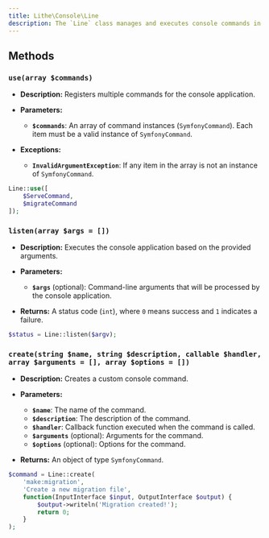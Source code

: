 ```yaml
---
title: Lithe\Console\Line
description: The `Line` class manages and executes console commands in Lithe, integrating with Symfony Console. It allows for the efficient registration, creation, and execution of custom commands.
---
```


## Methods

### `use(array $commands)`

- **Description:** Registers multiple commands for the console application.

- **Parameters:**

    - **`$commands`**: An array of command instances (`SymfonyCommand`). Each item must be a valid instance of `SymfonyCommand`.

- **Exceptions:**

    - **`InvalidArgumentException`**: If any item in the array is not an instance of `SymfonyCommand`.

```php
Line::use([
    $ServeCommand,
    $migrateCommand
]);
```

### `listen(array $args = [])`

- **Description:** Executes the console application based on the provided arguments.

- **Parameters:**

    - **`$args`** (optional): Command-line arguments that will be processed by the console application.

- **Returns:** A status code (`int`), where `0` means success and `1` indicates a failure.

```php
$status = Line::listen($argv);
```

### `create(string $name, string $description, callable $handler, array $arguments = [], array $options = [])`

- **Description:** Creates a custom console command.

- **Parameters:**

    - **`$name`**: The name of the command.
    - **`$description`**: The description of the command.
    - **`$handler`**: Callback function executed when the command is called.
    - **`$arguments`** (optional): Arguments for the command.
    - **`$options`** (optional): Options for the command.

- **Returns:** An object of type `SymfonyCommand`.

```php
$command = Line::create(
    'make:migration',
    'Create a new migration file',
    function(InputInterface $input, OutputInterface $output) {
        $output->writeln('Migration created!');
        return 0;
    }
);
